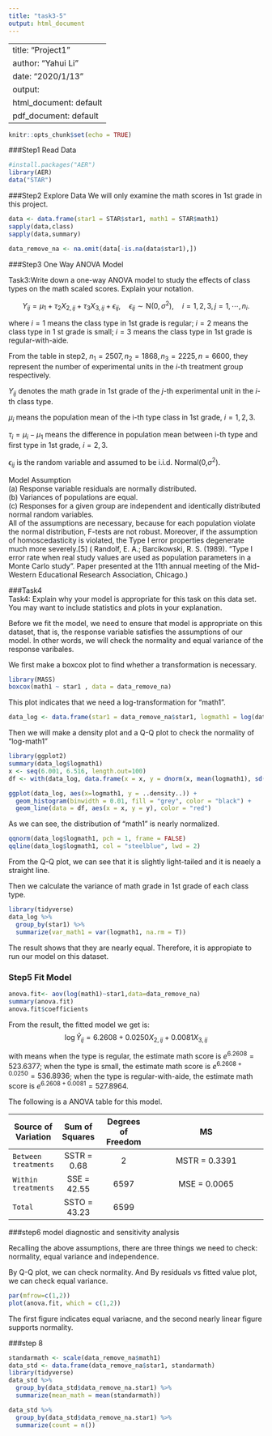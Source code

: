 ---
title: "task3-5"
output: html_document
---
---
title: "Project1"
author: "Yahui Li"
date: "2020/1/13"
output:
  html_document: default
  pdf_document: default
---

```{r setup, include=FALSE}
knitr::opts_chunk$set(echo = TRUE)
```

###Step1 Read Data

```{r read data, echo = FALSE, message = FALSE}
#install.packages("AER")
library(AER)
data("STAR")
```

###Step2 Explore Data
We will only examine the math scores in 1st grade in this project.
```{r}
data <- data.frame(star1 = STAR$star1, math1 = STAR$math1)
sapply(data,class)
sapply(data,summary)
```

```{r}
data_remove_na <- na.omit(data[-is.na(data$star1),])
```


###Step3 One Way ANOVA Model


Task3:Write down a one-way ANOVA model to study the effects of class types on the math scaled scores. Explain your notation.


$$Y_{ij} = \mu_{1} + \tau_{2}X_{2,ij} +\tau_{3}X_{3,ij}+\epsilon_{ij},\quad
\epsilon_{ij}\sim\mathrm{N}(0,\sigma^{2}),\quad
i=1,2,3,j=1,\cdots,n_{i}.$$


where $i=1$ means the class type in 1st grade is regular; $i=2$ means the class type in 1 st grade is small; $i=3$ means the class type in 1st grade is regular-with-aide.

From the table in step2, $n_{1} = 2507, n_{2} = 1868, n_{3} = 2225, n = 6600$, they represent the number of experimental units in the $i$-th treatment group respectively.

$Y_{ij}$ denotes the math grade in 1st grade of the $j$-th experimental unit
in the $i$-th class type.

$\mu_{i}$ means the population mean of the i-th type class in 1st grade, $i = 1, 2, 3$.

$\tau_{i} = \mu_{i} - \mu_{1}$ means the difference in population mean between i-th type and first type in 1st grade, $i = 2, 3$.

$\epsilon_{ij}$ is the random variable and assumed to be i.i.d. Normal(0,$\sigma^{2}$).  

Model Assumption  
(a) Response variable residuals are normally distributed.  
(b) Variances of populations are equal.  
(c) Responses for a given group are independent and identically distributed normal random variables.  
All of the assumptions are necessary, because for each population violate the normal distribution, F-tests are not robust. Moreover, if the assumption of homoscedasticity is violated, the Type I error properties degenerate much more severely.[5] ( Randolf, E. A.; Barcikowski, R. S. (1989). "Type I error rate when real study values are used as population parameters in a Monte Carlo study". Paper presented at the 11th annual meeting of the Mid-Western Educational Research Association, Chicago.)  

###Task4  
Task4: Explain why your model is appropriate for this task on this data set. You may want to include statistics and plots in your explanation.

Before we fit the model, we need to ensure that model is appropriate on this dataset, that is, the response variable satisfies the assumptions of our model. In other words, we will check the normality and equal variance of the response varibales.

We first make a boxcox plot to find whether a transformation is necessary.
```{r}
library(MASS)
boxcox(math1 ~ star1 , data = data_remove_na)
```
This plot indicates that we need a log-transformation for "math1".
```{r}
data_log <- data.frame(star1 = data_remove_na$star1, logmath1 = log(data_remove_na$math1))
```

Then we will make a density plot and a Q-Q plot to check the normality of "log-math1"

```{r}
library(ggplot2)
summary(data_log$logmath1)
x <- seq(6.001, 6.516, length.out=100)
df <- with(data_log, data.frame(x = x, y = dnorm(x, mean(logmath1), sd(logmath1))))

ggplot(data_log, aes(x=logmath1, y = ..density..)) + 
  geom_histogram(binwidth = 0.01, fill = "grey", color = "black") +
  geom_line(data = df, aes(x = x, y = y), color = "red")
```

As we can see, the distribution of "math1" is nearly normalized.

```{r}
qqnorm(data_log$logmath1, pch = 1, frame = FALSE)
qqline(data_log$logmath1, col = "steelblue", lwd = 2)
```
From the Q-Q plot, we can see that it is slightly light-tailed and it is neaely a straight line.

Then we calculate the variance of math grade in 1st grade of each class type.
```{r}
library(tidyverse)
data_log %>%
  group_by(star1) %>%
  summarize(var_math1 = var(logmath1, na.rm = T))
```
The result shows that they are nearly equal. Therefore, it is appropiate to run our model on this dataset.



### Step5 Fit Model

```{r}
anova.fit<- aov(log(math1)~star1,data=data_remove_na)
summary(anova.fit)
anova.fit$coefficients
```

From the result, the fitted model we get is:
$$\log\hat{Y}_{ij} = 6.2608 + 0.0250 X_{2,ij} + 0.0081X_{3,ij}$$

with means when the type is regular, the estimate math score is $e^{6.2608} = 523.6377$;
when the type is small, the estimate math score is $e^{6.2608+0.0250} = 536.8936$;
when the type is regular-with-aide, the estimate math score is $e^{6.2608+0.0081} = 527.8964$.

The following is a ANOVA table for this model.  

|     Source of Variation   |  Sum of Squares   |  Degrees of Freedom | MS |
| --------------|:-----------:|:----------------:|:------------------------------------------:|
| `Between treatments`     | SSTR = 0.68 | 2  |  MSTR = 0.3391  | |
| `Within treatments`      | SSE = 42.55 | 6597 |   MSE = 0.0065  | |
|    `Total`      |   SSTO = 43.23  |  6599   |       |     |

###step6 model diagnostic and sensitivity analysis

Recalling the above assumptions, there are three things we need to check: normality, equal variance and independence.

By Q-Q plot, we can check normality. And By residuals vs fitted value plot, we can check equal variance.
```{r}
par(mfrow=c(1,2))
plot(anova.fit, which = c(1,2))
```
The first figure indicates equal variacne, and the second nearly linear figure supports normality. 




###step 8
```{r}

standarmath <- scale(data_remove_na$math1)
data_std <- data.frame(data_remove_na$star1, standarmath)
library(tidyverse)
data_std %>%
  group_by(data_std$data_remove_na.star1) %>%
  summarize(mean_math = mean(standarmath))

data_std %>%
  group_by(data_std$data_remove_na.star1) %>%
  summarize(count = n())

```
